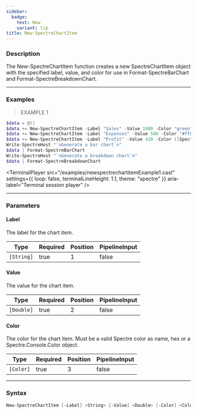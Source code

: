 ```yaml
---
sidebar:
  badge:
    text: New
    variant: tip
title: New-SpectreChartItem
---
```





### Description

The New-SpectreChartItem function creates a new SpectreChartItem object with the specified label, value, and color for use in Format-SpectreBarChart and Format-SpectreBreakdownChart.

---

### Examples
> EXAMPLE 1

```powershell
$data = @()
$data += New-SpectreChartItem -Label "Sales" -Value 1000 -Color "green"
$data += New-SpectreChartItem -Label "Expenses" -Value 500 -Color "#ff0000"
$data += New-SpectreChartItem -Label "Profit" -Value 420 -Color ([Spectre.Console.Color]::Blue)
Write-SpectreHost "`nGenerate a bar chart`n"
$data | Format-SpectreBarChart
Write-SpectreHost "`nGenerate a breakdown chart`n"
$data | Format-SpectreBreakdownChart
```
<TerminalPlayer
    src="/examples/newspectrechartitemExample1.cast"
    settings={{
        loop: false,
        terminalLineHeight: 1.1,
        theme: "spectre"
    }}
    aria-label="Terminal session player"
/>

---

### Parameters
#### **Label**
The label for the chart item.

|Type      |Required|Position|PipelineInput|
|----------|--------|--------|-------------|
|`[String]`|true    |1       |false        |

#### **Value**
The value for the chart item.

|Type      |Required|Position|PipelineInput|
|----------|--------|--------|-------------|
|`[Double]`|true    |2       |false        |

#### **Color**
The color for the chart item. Must be a valid Spectre color as name, hex or a Spectre.Console.Color object.

|Type     |Required|Position|PipelineInput|
|---------|--------|--------|-------------|
|`[Color]`|true    |3       |false        |

---

### Syntax
```powershell
New-SpectreChartItem [-Label] <String> [-Value] <Double> [-Color] <Color> [<CommonParameters>]
```
